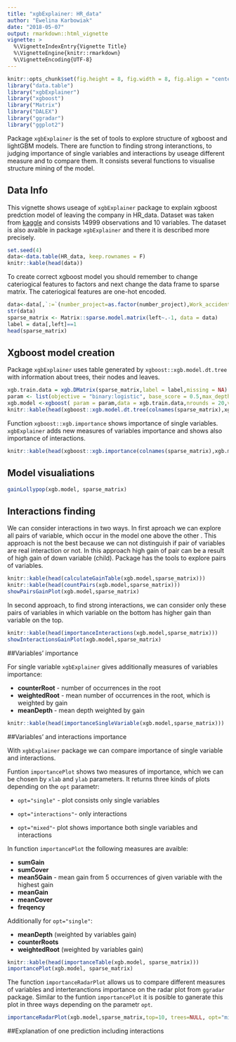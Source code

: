 ```yaml
---
title: "xgbExplainer: HR_data"
author: "Ewelina Karbowiak"
date: "2018-05-07"
output: rmarkdown::html_vignette
vignette: >
  %\VignetteIndexEntry{Vignette Title}
  %\VignetteEngine{knitr::rmarkdown}
  %\VignetteEncoding{UTF-8}
---
```



```r
knitr::opts_chunk$set(fig.height = 8, fig.width = 8, fig.align = "center")
library("data.table")
library("xgbExplainer")
library("xgboost")
library("Matrix")
library("DALEX")
library("ggradar")
library("ggplot2")
```

Package `xgbExplainer` is the set of tools to explore structure of xgboost and lightGBM models. There are function to finding strong interanctions, to judging importance of single variables and interactions by useage different measure and to compare them. It consists several functions to visualise structure mining of the model.

## Data Info

This vignette shows useage of `xgbExplainer` package to explain xgboost predction model of leaving the company in HR_data. Dataset was taken from [kaggle](https://www.kaggle.com/ludobenistant/hr-analytics) and consists 14999 observations and 10 variables. The dataset is also avaible in package `xgbExplainer` and there it is described more precisely.

```r
set.seed(4)
data<-data.table(HR_data, keep.rownames = F)
knitr::kable(head(data))
```

To create correct xgboost model you should remember to change cateriogical features to factors and next change the data frame to sparse matrix. The cateriogical features are one-hot encoded.

```r
data<-data[,`:=`(number_project=as.factor(number_project),Work_accident=as.factor(Work_accident),promotion_last_5years=as.factor(promotion_last_5years))]
str(data)
sparse_matrix <- Matrix::sparse.model.matrix(left~.-1, data = data)
label = data[,left]==1
head(sparse_matrix)
```


## Xgboost model creation

Package `xgbExplainer` uses table generated by `xgboost::xgb.model.dt.tree` with information about trees, their nodes and leaves.

```r
xgb.train.data = xgb.DMatrix(sparse_matrix,label = label,missing = NA)
param <- list(objective = "binary:logistic", base_score = 0.5,max_depth=2)
xgb.model <-xgboost( param = param,data = xgb.train.data,nrounds = 20,verbose = FALSE)
knitr::kable(head(xgboost::xgb.model.dt.tree(colnames(sparse_matrix),xgb.model)))
```

Function `xgboost::xgb.importance` shows importance of single variables. `xgbExplainer` adds new measures of variables importance and shows also importance of interactions.

```r
knitr::kable(head(xgboost::xgb.importance(colnames(sparse_matrix),xgb.model)))
```

## Model visualiations


```r
gainLollypop(xgb.model, sparse_matrix)
```


## Interactions finding

We can consider interactions in two ways. In first aproach we can explore all pairs of variable, which occur in the model one above the other . This approach is not the best because we can not distinguish if pair of variables are real interaction or not. In this approach high gain of pair can be a result of high gain of down variable (child). Package has the tools to explore pairs of variables.

```r
knitr::kable(head(calculateGainTable(xgb.model,sparse_matrix)))
knitr::kable(head(countPairs(xgb.model,sparse_matrix)))
showPairsGainPlot(xgb.model,sparse_matrix)
```

In second approach, to find strong interactions, we can consider only these pairs of variables in which variable on the bottom has higher gain than variable on the top.

```r
knitr::kable(head(importanceInteractions(xgb.model,sparse_matrix)))
showInteractionsGainPlot(xgb.model,sparse_matrix)
```

##Variables' importance

For single variable `xgbExplainer` gives additionally measures of variables importance:

* **counterRoot** - number of occurrences in the root
* **weightedRoot**  - mean number of occurrences in the root, which is weighted by gain
* **meanDepth ** - mean depth weighted by gain


```r
knitr::kable(head(importanceSingleVariable(xgb.model,sparse_matrix)))
```

##Variables' and interactions importance

With `xgbExplainer` package we can compare importance of single variable and interactions.

Funtion `importancePlot` shows two measures of importance, which we can be chosen by `xlab` and `ylab` parameters. It returns three kinds of plots depending on the `opt` parametr:


 * `opt="single"` - plot consists only single variables

 * `opt="interactions"`- only interactions

 * `opt="mixed"`-  plot shows importance both single variables and interactions


 In function `importancePlot` the following measures are avaible:

* **sumGain**
* **sumCover**
* **mean5Gain** - mean gain from 5 occurrences of given variable with the highest gain
* **meanGain**
* **meanCover**
* **freqency**

Additionally for `opt="single"`:

* **meanDepth** (weighted by variables gain)
* **counterRoots**
* **weightedRoot** (weighted by variables gain)

```r
knitr::kable(head(importanceTable(xgb.model, sparse_matrix)))
importancePlot(xgb.model, sparse_matrix)
```

The function `importanceRadarPlot` allows us to compare different measures of variables and interteranctions importance on the radar plot from `ggradar` package. Similar to the funtion `importancePlot` it is posible to ganerate this plot in three ways depending on the parametr `opt`.

```r
importanceRadarPlot(xgb.model,sparse_matrix,top=10, trees=NULL, opt="mixed")
```

##Explanation of one prediction including interactions

```r

```
